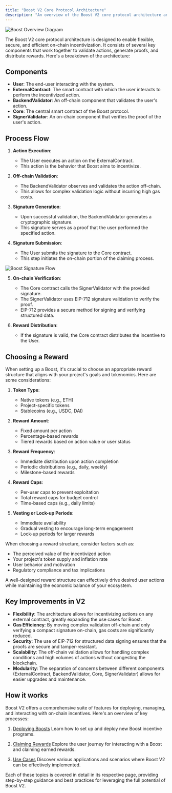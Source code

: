 ```yaml
---
title: "Boost V2 Core Protocol Architecture"
description: "An overview of the Boost V2 core protocol architecture and its components"
---
```



<Frame caption="High Level Overview of Boost V2">
   <img src="/assets/diagrams/protocol-deploy-claim.png" alt="Boost Overview Diagram" />
</Frame>

The Boost V2 core protocol architecture is designed to enable flexible, secure, and efficient on-chain incentivization. It consists of several key components that work together to validate actions, generate proofs, and distribute rewards. Here's a breakdown of the architecture:

## Components

- **User**: The end-user interacting with the system.
- **ExternalContract**: The smart contract with which the user interacts to perform the incentivized action.
- **BackendValidator**: An off-chain component that validates the user's action.
- **Core**: The central smart contract of the Boost protocol.
- **SignerValidator**: An on-chain component that verifies the proof of the user's action.

## Process Flow

1. **Action Execution**:
   - The User executes an action on the ExternalContract.
   - This action is the behavior that Boost aims to incentivize.

2. **Off-chain Validation**:
   - The BackendValidator observes and validates the action off-chain.
   - This allows for complex validation logic without incurring high gas costs.

3. **Signature Generation**:
   - Upon successful validation, the BackendValidator generates a cryptographic signature.
   - This signature serves as a proof that the user performed the specified action.

4. **Signature Submission**:
   - The User submits the signature to the Core contract.
   - This step initiates the on-chain portion of the claiming process.

<Frame>
   <img src="/assets/diagrams/protocol-signing.png" alt="Boost Signature Flow" />
</Frame>

5. **On-chain Verification**:
   - The Core contract calls the SignerValidator with the provided signature.
   - The SignerValidator uses EIP-712 signature validation to verify the proof.
   - EIP-712 provides a secure method for signing and verifying structured data.

6. **Reward Distribution**:
   - If the signature is valid, the Core contract distributes the incentive to the User.

## Choosing a Reward

When setting up a Boost, it's crucial to choose an appropriate reward structure that aligns with your project's goals and tokenomics. Here are some considerations:

1. **Token Type**:
   - Native tokens (e.g., ETH)
   - Project-specific tokens
   - Stablecoins (e.g., USDC, DAI)

2. **Reward Amount**:
   - Fixed amount per action
   - Percentage-based rewards
   - Tiered rewards based on action value or user status

3. **Reward Frequency**:
   - Immediate distribution upon action completion
   - Periodic distributions (e.g., daily, weekly)
   - Milestone-based rewards

4. **Reward Caps**:
   - Per-user caps to prevent exploitation
   - Total reward caps for budget control
   - Time-based caps (e.g., daily limits)

5. **Vesting or Lock-up Periods**:
   - Immediate availability
   - Gradual vesting to encourage long-term engagement
   - Lock-up periods for larger rewards

When choosing a reward structure, consider factors such as:
- The perceived value of the incentivized action
- Your project's token supply and inflation rate
- User behavior and motivation
- Regulatory compliance and tax implications

A well-designed reward structure can effectively drive desired user actions while maintaining the economic balance of your ecosystem.

## Key Improvements in V2

- **Flexibility**: The architecture allows for incentivizing actions on any external contract, greatly expanding the use cases for Boost.
- **Gas Efficiency**: By moving complex validation off-chain and only verifying a compact signature on-chain, gas costs are significantly reduced.
- **Security**: The use of EIP-712 for structured data signing ensures that the proofs are secure and tamper-resistant.
- **Scalability**: The off-chain validation allows for handling complex conditions and high volumes of actions without congesting the blockchain.
- **Modularity**: The separation of concerns between different components (ExternalContract, BackendValidator, Core, SignerValidator) allows for easier upgrades and maintenance.

## How it works

Boost V2 offers a comprehensive suite of features for deploying, managing, and interacting with on-chain incentives. Here's an overview of key processes:

1. [Deploying Boosts](/v2/documentation/how-it-works/deploying-boosts)
   Learn how to set up and deploy new Boost incentive programs.

2. [Claiming Rewards](/v2/documentation/how-it-works/claiming-rewards)
   Explore the user journey for interacting with a Boost and claiming earned rewards.

3. [Use Cases](/v2/documentation/how-it-works/use-cases)
   Discover various applications and scenarios where Boost V2 can be effectively implemented.

Each of these topics is covered in detail in its respective page, providing step-by-step guidance and best practices for leveraging the full potential of Boost V2.
